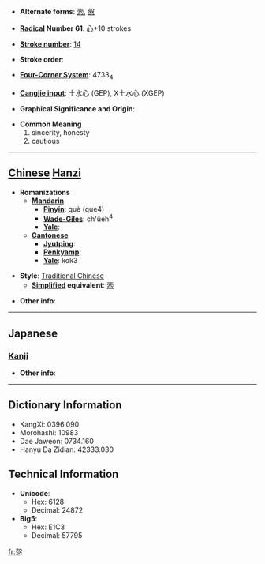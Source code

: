 * '''Alternate forms''': [[悫]], [[慤]]

* '''[[Wiktionary:Chinese radical index| Radical]] Number 61''': [[Wiktionary:Chinese radical index 心|心]]+10 strokes

* '''[[Wiktionary:Chinese total strokes index|Stroke number]]''': [[Wiktionary:Chinese total strokes index 14|14]]

* '''Stroke order''': 

* '''[[Wiktionary:Chinese four corner index|Four-Corner System]]''': 4733<sub>4</sub>

* '''[[Wiktionary:Chinese Cangjie index|Cangjie input]]''': 土水心 (GEP), X土水心 (XGEP)

* '''Graphical Significance and Origin''': 

* '''Common Meaning'''
*#sincerity, honesty
*# cautious


----

== [[Chinese]] [[Hanzi]] ==

* '''Romanizations'''
** '''[[Mandarin]]'''
*** '''[[Pinyin]]''': què (que4)
*** '''[[Wade-Giles]]''': ch'üeh<sup>4</sup>
*** '''[[Yale]]''': 
** '''[[Cantonese]]'''
*** '''[[Jyutping]]''':
*** '''[[Penkyamp]]''': 
*** '''[[Yale]]''': kok3

* '''Style''': [[Traditional Chinese]] 
** '''[[Simplified Chinese|Simplified]] equivalent''': [[悫]]

* '''Other info''': 

----

==Japanese==
===[[Kanji]]===
{{kanji|on readings=[[かく]] (kaku)
|kun readings=[[つつしむ]] (tsutsushimu)
}}

* '''Other info''':  

----

== Dictionary Information ==

* KangXi: 0396.090
* Morohashi: 10983
* Dae Jaweon: 0734.160
* Hanyu Da Zidian: 42333.030

== Technical Information ==

* '''Unicode''':
** Hex: 6128
** Decimal: 24872
* '''Big5''':
** Hex: E1C3
** Decimal: 57795

[[fr:愨]]